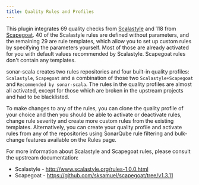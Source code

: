 ```yaml
---
title: Quality Rules and Profiles
---
```


This plugin integrates 69 quality checks from
[Scalastyle](http://www.scalastyle.org) and 118 from
[Scapegoat](https://github.com/sksamuel/scapegoat). 40 of the Scalastyle rules
are defined without parameters, and the remaining 29 are rule templates, which
allow you to set up custom rules by specifying the parameters yourself. Most of
those are already activated for you with default values recommended by
Scalastyle. Scapegoat rules don't contain any templates.

sonar-scala creates two rules repositories and four built-in quality profiles:
`Scalastyle`, `Scapegoat` and a combination of those two `Scalastyle+Scapegoat`
and `Recommended by sonar-scala`. The rules in the quality profiles are almost
all activated, except for those which are broken in the upstream projects and
had to be blacklisted.

To make changes to any of the rules, you can clone the quality profile of your
choice and then you should be able to activate or deactivate rules, change rule
severity and create more custom rules from the existing templates.
Alternatively, you can create your quality profile and activate rules from any
of the repositories using SonarQube rule filtering and bulk-change features
available on the Rules page.

For more information about Scalastyle and Scapegoat rules, please consult the
upstream documentation:

- Scalastyle - http://www.scalastyle.org/rules-1.0.0.html
- Scapegoat - https://github.com/sksamuel/scapegoat/tree/v1.3.11
